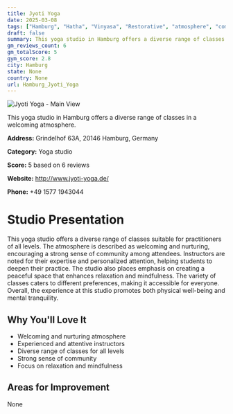 ```yaml
---
title: Jyoti Yoga
date: 2025-03-08
tags: ["Hamburg", "Hatha", "Vinyasa", "Restorative", "atmosphere", "community", "Hamburg"]  
draft: false
summary: This yoga studio in Hamburg offers a diverse range of classes in a welcoming atmosphere.
gm_reviews_count: 6
gm_totalScore: 5
gym_score: 2.8
city: Hamburg
state: None
country: None
url: Hamburg_Jyoti_Yoga
---
```


<div className="aspect-[16/9] relative my-8">
  <img 
    src="https://streetviewpixels-pa.googleapis.com/v1/thumbnail?panoid=-NPDUfrBqDwwtzKr6X68pA&cb_client=search.gws-prod.gps&w=408&h=240&yaw=288.61124&pitch=0&thumbfov=100"
    alt="Jyoti Yoga - Main View"
    className="object-cover absolute inset-0 w-full h-full rounded-lg"
  />
</div>

This yoga studio in Hamburg offers a diverse range of classes in a welcoming atmosphere.

**Address:** Grindelhof 63A, 20146 Hamburg, Germany

**Category:** Yoga studio

**Score:** 5 based on 6 reviews

**Website:** http://www.jyoti-yoga.de/

**Phone:** +49 1577 1943044

# Studio Presentation

This yoga studio offers a diverse range of classes suitable for practitioners of all levels. The atmosphere is described as welcoming and nurturing, encouraging a strong sense of community among attendees. Instructors are noted for their expertise and personalized attention, helping students to deepen their practice. The studio also places emphasis on creating a peaceful space that enhances relaxation and mindfulness. The variety of classes caters to different preferences, making it accessible for everyone. Overall, the experience at this studio promotes both physical well-being and mental tranquility.



## Why You'll Love It

- Welcoming and nurturing atmosphere
- Experienced and attentive instructors
- Diverse range of classes for all levels
- Strong sense of community
- Focus on relaxation and mindfulness

## Areas for Improvement

None

<div className="grid grid-cols-1 xl:grid-cols-2 gap-4 my-8">

</div>